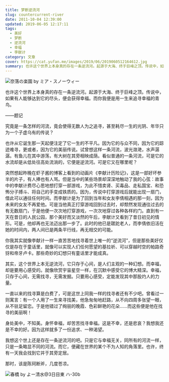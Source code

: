 ```yaml
---
title: 梦断逆流河
slug: countercurrent-river
date: 2011-10-04 12:39:00
updated: 2019-06-05 12:17:11
tags:
  - 美好
  - 梦断
  - 逆流河
  - 幸福
  - 李献计
category: 文章
cover: https://cat.yufan.me/images/2019/06/2019060512164612.jpg
summary: 也许这个世界上本身真的存在一条逆流河。起源于大海、终于巨峰之顶。传说中，如果有人能够达到它的尽头，便会获得幸福。而你我便是用一生来追寻幸福的青鸟。
---
```


![奈落の楽園 by ミア・スノーウィー](https://cat.yufan.me/images/2019/06/2019060512135888.jpg)

<MusicPlayer netease={1295704234} />

也许这个世界上本身真的存在一条逆流河。起源于大海、终于巨峰之顶。传说中，如果有人能够达到它的尽头，便会获得幸福。而你我便是用一生来追寻幸福的青鸟。

——题记

究竟是一条怎样的河流，竟会使得无数人为之追寻，甚至耗尽一生的光阴、年华只为一个子虚乌有的传说？

也许从它诞生那一天起便注定了它一生的不平凡。因为它的与众不同，因为它的踪迹难寻，更或者，因为它的美丽传说。试曾想这样一条河流，波光潋滟，水声潺潺。有鱼儿在其中游荡，有大树在其旁相映成荫。看似普通的一条河流，可是它的水流却是从低处往高处流淌的，它便是逆流河。可是它又在哪里呢？

突然想起昨晚在虾子酱的博客上看到的动画片《李献计历险记》，这是一部好坏参半的片子，有人捧也有人骂。但是当中的某些场景却深深地触动了我的心弦：故事中的李献计费尽心思地想打穿一部游戏，为此不惜卖肾、买毒品、走私国宝、和恐怖分子搏斗、将自己的手变成铁质的。因为，传说中打穿游戏后就能出现一扇门，借此可以通往任何时间。而李献计是为了回到当年和女友李倩相遇的那一刻，因为未来的女友不再爱他。可是当他真正打穿游戏回到过去时，却颓然发现通往过去的有无数扇门，于是他便一次次地打穿游戏，一次次地穿过各种各样的门。直到有一天在昔日的人民公园，那个美好而又淡然的午后，李献计又看到了昔日初见的情形。可是，他却再也无法迈出那一步了。此时的他已是蹉跎老人，而李倩依旧活在她的时间内，两人间已是两条平行线，再无相交的可能。

你我其实就像李献计一样一直苦苦地找寻着世上唯一的“逆流河”，但是那些美好仅仅是存在于童话里，就像可以实现人们任何愿望的基拉祈、可以穿越时空的帕路奇犽和帝牙卢卡。那些奇妙的幻想只有童话里才能成真。

其实，这个世界上本无逆流河，它只存于心间，是人们主观的一种幻想。而幸福，却是要用心感受的。就像欣赏宇宙星空一样，在沉默中感受它的博大精深。幸福，只存于心间，无需找寻，无需发掘。只要用心感受，定能发现其中那股灼人的力量。

一直以来的找寻算是白费了，可是这世上同我一样的找寻者还有不少吧。曾看过一则寓言：有一个人用了一生来寻找美，他急匆匆地赶路，从不向四周多张望一眼，从不驻足留恋。于是他错过了绚丽的晚霞、色彩鲜艳的花朵……而这些便是他在找寻的美丽啊！

身处美中，不知美。身怀幸福，却苦苦找寻幸福。这是不幸，还是悲哀？我想我还是不幸的好。因为这样就多了一份追求、一种渴望。

我想这个世上还是存在一条逆流河的吧。只是它与幸福无关，同所有的河流一样，只是一条略显不同的河流。而它，便藏在世界的某个不为人知的角落里。也许，终有一天我会找到它并于其旁定居。

那时，该是陈珂断斧，几度苍凉。

![春橋 by よー清水@3日目東 ハ-30b](https://cat.yufan.me/images/2019/06/2019060512145995.jpg)

